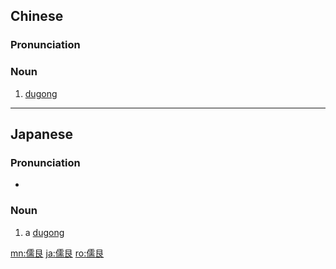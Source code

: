 ==Chinese==
{{zh-forms}}
{{wikipedia|lang=zh}}

===Pronunciation===
{{zh-pron
|m=rúgèn
|c=jyu4 gan3
|mn=qz,tp,xm:lû-kùn/kh:jû-kùn/zz:jî-kìn
|cat=n
}}

===Noun===
{{zh-noun}}

# [[dugong]]

{{zh-cat|Dugongs and manatees}}

----

==Japanese==
{{wikipedia|lang=ja|ジュゴン}}
{{ja-kanjitab|じゅ|ごん|yomi=o}}

===Pronunciation===
{{ja-pron|じゅごん|y=o|acc=0}}
* {{hmp|lang=ja|呪禁|sort=しゅごん'}}

===Noun===
{{ja-noun|じゅごん|ジュゴン}}

# a [[dugong]]

{{C|ja|Dugongs and manatees|sort=しゅごん'}}

[[mn:儒艮]]
[[ja:儒艮]]
[[ro:儒艮]]
